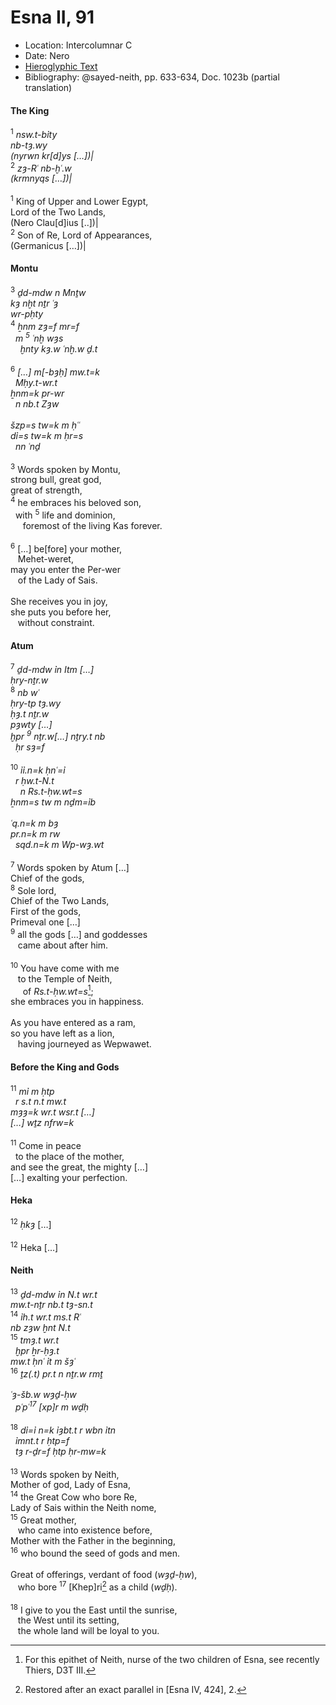 # Esna II, 91 {-}

- Location: Intercolumnar C
- Date: Nero
- [Hieroglyphic Text](https://www.ifao.egnet.net/uploads/publications/enligne/Temples-Esna002.pdf#page=255){target="_blank"}
- Bibliography: @sayed-neith, pp. 633-634, Doc. 1023b (partial translation)

<style>
  .col2 {
    columns: 2 300px;         /* number of columns and width in pixels*/
    -webkit-columns: 2 300px; /* chrome, safari */
    -moz-columns: 2 300px;    /* firefox */
    -webkit-column-break-inside: avoid;
    -page-break-inside: avoid;
    -break-inside: avoid;
  }

</style>


#### The King {-}

<div class="col2">

| ^1^ *nsw.t-bỉty  *
| *nb-tȝ.wy  *
| *(nyrwn kr[d]ys [...])|  *
| ^2^ *zȝ-Rʿ nb-ḫʿ.w  *
| *(krmnyqs [...])|  *
|
| ^1^ King of Upper and Lower Egypt,
| Lord of the Two Lands,
| (Nero Clau[d]ius [..])|
| ^2^ Son of Re, Lord of Appearances,
| (Germanicus [...])|
</div>

#### Montu {-}

<div class="col2">

| ^3^ *ḏd-mdw n Mnṯw  *
| *kȝ nḫt nṯr ʿȝ*
| *wr-pḥty  *
| ^4^ *ẖnm zȝ=f mr=f  *
|   *m ^5^ ʿnḫ wȝs  *
|     *ḫnty kȝ.w ʿnḫ.w ḏ.t  *
|   
| ^6^ *[...] m[-bȝḥ] mw.t=k  *
|   *Mḥy.t-wr.t  *
| *ẖnm=k pr-wr   *
|   *n nb.t Zȝw  *
|
| *šzp=s tw=k m ḥʿʿ  *
| *dỉ=s tw=k m ḥr=s  *
|   *nn ʿnḏ  *
|
| ^3^ Words spoken by Montu,
| strong bull, great god,
| great of strength,
| ^4^ he embraces his beloved son,
|   with ^5^ life and dominion,
|      foremost of the living Kas forever.
|
| ^6^ [...] be[fore] your mother,
|    Mehet-weret,
| may you enter the Per-wer
|    of the Lady of Sais.
|
| She receives you in joy,
| she puts you before her,
|    without constraint.

</div>

#### Atum {-}

<div class="col2">

| ^7^ *ḏd-mdw ỉn Itm [...]  *
| *ḥry-nṯr.w  *
| ^8^ *nb wʿ  *
| *ḥry-tp tȝ.wy  *
| *ḥȝ.t nṯr.w  *
| *pȝwty [...]  *
| *ḫpr ^9^ nṯr.w[...] nṯry.t nb  *
|   *ḥr sȝ=f  *
|     
| ^10^ *ỉỉ.n=k ḥnʿ=ỉ   *
|   *r ḥw.t-N.t  *
|     *n Rs.t-ḥw.wt=s  *
| *ẖnm=s tw m nḏm=ỉb  *
|
| *ʿq.n=k m bȝ  *
| *pr.n=k m rw  *
|   *sqd.n=k m Wp-wȝ.wt  *
| 
| ^7^ Words spoken by Atum [...]
| Chief of the gods,
| ^8^ Sole lord,
| Chief of the Two Lands,
| First of the gods,
| Primeval one [...]
| ^9^ all the gods [...] and goddesses
|    came about after him.
|    
| ^10^ You have come with me 
|    to the Temple of Neith,
|      of *Rs.t-ḥw.wt=s*[^fn-91-1];
| she embraces you in happiness.
|
| As you have entered as a ram,
| so you have left as a lion,
|    having journeyed as Wepwawet.

</div>

#### Before the King and Gods {-}

<div class="col2">

| ^11^ *mỉ m ḥtp* 
|   *r s.t n.t mw.t  *
| *mȝȝ=k wr.t wsr.t [...]  *
| *[...] wṯz nfrw=k  *
|
| ^11^ Come in peace
|   to the place of the mother,
| and see the great, the mighty [...]
| [...] exalting your perfection.
</div>

#### Heka {-}
<div class="col2">

| ^12^ *ḥkȝ  * [...]
|
| ^12^ Heka [...]

</div>

#### Neith {-}
<div class="col2">

| ^13^ *ḏd-mdw ỉn N.t wr.t  *
| *mw.t-nṯr nb.t tȝ-sn.t  *
| ^14^ *ỉh.t wr.t ms.t Rʿ  *
| *nb zȝw ḫnt N.t  *
| ^15^ *tmȝ.t wr.t  *
|   *ḫpr ẖr-ḥȝ.t  *
| *mw.t ḥnʿ ỉt m šȝʿ  *
| ^16^ *ṯz(.t) pr.t n nṯr.w rmṯ  *
|  
| *ʿȝ-šb.w wȝḏ-ḥw  *
|   *pʿpʿ^17^ [xp]r m wḏḥ  *
|     
| ^18^ *dỉ=ỉ n=k ỉȝbt.t r wbn ỉtn  *
|   *ỉmnt.t r ḥtp=f  *
|   *tȝ r-ḏr=f ḥtp ḥr-mw=k  *
|  
| ^13^ Words spoken by Neith,
| Mother of god, Lady of Esna,
| ^14^ the Great Cow who bore Re,
| Lady of Sais within the Neith nome,
| ^15^ Great mother,
|    who came into existence before,
| Mother with the Father in the beginning,
| ^16^ who bound the seed of gods and men.
|
| Great of offerings, verdant of food (*wȝḏ-ḥw*),
|    who bore ^17^ [Khep]ri[^fn-91-2] as a child (*wḏḥ*).
|
| ^18^ I give to you the East until the sunrise,
|    the West until its setting,
|    the whole land will be loyal to you.
  
</div>

[^fn-91-1]: For this epithet of Neith, nurse of the two children of Esna, see recently Thiers, D3T III.
[^fn-91-2]: Restored after an exact parallel in [Esna IV, 424], 2.
